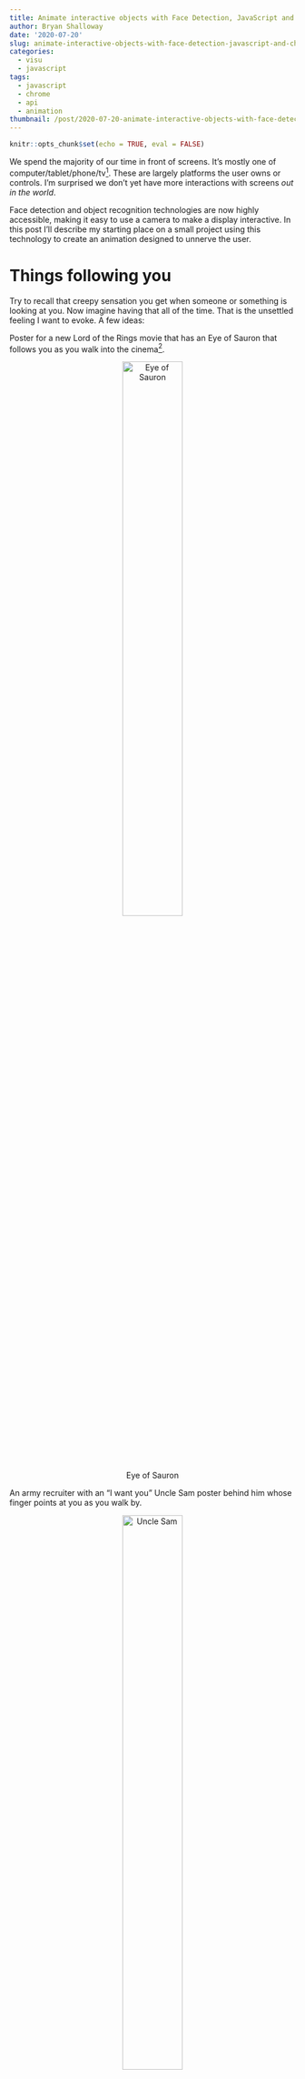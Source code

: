 ```yaml
---
title: Animate interactive objects with Face Detection, JavaScript and Chrome Browser
author: Bryan Shalloway
date: '2020-07-20'
slug: animate-interactive-objects-with-face-detection-javascript-and-chrome-browser
categories:
  - visu
  - javascript
tags:
  - javascript
  - chrome
  - api
  - animation
thumbnail: /post/2020-07-20-animate-interactive-objects-with-face-detection-javascript-and-chrome-browser_files/eye-track-small.gif
---
```


```r
knitr::opts_chunk$set(echo = TRUE, eval = FALSE)
```

We spend the majority of our time in front of screens. It's mostly one of computer/tablet/phone/tv^[Maybe also Peloton, car display, watch, Mirror... (if you're fancy).]. These are largely platforms the user owns or controls. I'm surprised we don't yet have more interactions with screens *out in the world*. 

Face detection and object recognition technologies are now highly accessible, making it easy to use a camera to make a display interactive. In this post I'll describe my starting place on a small project using this technology to create an animation designed to unnerve the user. 

# Things following you

Try to recall that creepy sensation you get when someone or something is looking at you. Now imagine having that all of the time. That is the unsettled feeling I want to evoke. A few ideas:

Poster for a new Lord of the Rings movie that has an Eye of Sauron that follows you as you walk into the cinema^[Similarly, picture a portrait whose eyes follow you as you walk-by -- similar to Mark Rober's [video] (https://www.youtube.com/watch?v=sPgKu2E-jdw), but tracking you automatically.]. 
<center>
![Eye of Sauron](https://i.insider.com/5aec114a19ee861f008b4855?width=1200&format=jpeg&auto=webp){width="50%"}
</center>
An army recruiter with an "I want you" Uncle Sam  poster behind him whose finger points at you as you walk by.
<center>
![Uncle Sam](https://upload.wikimedia.org/wikipedia/commons/thumb/1/1d/Unclesamwantyou.jpg/440px-Unclesamwantyou.jpg){width="50%"}
</center>
Someone at the grocery store (during COVID19) whose shirt beeps and flashes red if you get within 6 feet of them.

I intentionally made these examples somewhat dystopian. There is an important societal reckoning taking place right now regarding tracking technologies (particularly in regard to its impacts on communities of color). I wanted to work on something that, while playful, would call to mind concerns of a 'Big Brother' or 'watchful eye' like figure.

# Codepen example

As a starting place, I focused on animating an eye that would track a user that looked at it^[And that could be easily shared across devices.].

**Here is my first draft:**
<div class="iframe-container">
  <iframe width="100%" src="https://www.youtube.com/embed/UPAgQxaDDCo" frameborder="0" allow="accelerometer; autoplay; encrypted-media; gyroscope; picture-in-picture" allowfullscreen></iframe>
</div>
*If you want to set it up:*

* Open a Chrome browser and enable [experimental web platform features](chrome://flags/#enable-experimental-web-platform-features) (currently only works on Chrome and does not yet work on Android, iOS, or Linux)
* Go to my [codepen](https://codepen.io/brshallo/full/qBbyrLg)^[This is my first project using JavaScript (don't expect much when it comes to code quality).]
* Allow use of webcam when prompted 
* For a better view, ensure you are on the 'Results' tab and press the F11 key to hide the browser bar
* You will likely need to refresh when opening or when resizing

If you want to use it to creep out the family members you are locked at home with, see the [Additional actions] section.

# How I made it

To get the video and initial face detection set-up, I copied code from [this github repo](https://github.com/wesbos/beginner-javascript/tree/764f0d589e6affeda2c0b6f17874311188de0d57/exercises/55%20-%20Face%20Detection%20Censorship) by [Wes Bos](https://twitter.com/wesbos). To animate the eye I used an html5 canvas element and JavaScript. The eye simply follows your position in the video. Though I did a few things to make the eye movement look more interesting:

* Rather than updating with every frame, it estimates your position based on the moving average of 10 frames, this makes the movement appear more smooth and softens the jitters of the algorithm constantly updating its estimate of your position.
* I used some trigonometry to soften the tracking so that the pupil's movement would look more realistic at a distance. 
* I also have the components of the eye slightly change shape and turn in or out depending on your position. 
* However this is very much still a work in progress^[There are errors and most of the math here is almost nonsensical.] -- fixing the eye tracking is the major focus area for [Next steps].

# Next steps

**Improve position mapping:**

Using estimates of the length of facial landmarks, you can estimate the distance someone is from the screen. See relevant project on [github](https://github.com/philiiiiiipp/Android-Screen-to-Face-Distance-Measurement)^[For my use-case though I may use face height rather than (or in addition to) face width -- as cannot trust that people will be turned towards my camera and figure it is less likely they will tilt their head.]. Once you have an estimate of someone's position, you can more accurately adjust the animation so that the eye looks like it is following the user through space^[Though may be somewhat limited as a user has two eyes, not just one, so depth illusion might not work perfectly.]. Here is a 'back of the napkin' sketch of my mental model for the problem:

![Diagram of key location points for animating eyeball with reference to a user.](/post/2020-07-20-animate-interactive-objects-with-face-detection-javascript-and-chrome-browser_files/back-of-napkin-eyeball.jpg)

Once you have an estimate of the distance a face is from the camera, the important points for the projection of the eye to a 2d animation can be filled-in (with just a little bit of trigonometry). Ultimately I'd love to do something like can be found at this [github repo](https://github.com/evermeer/EVFaceTracker):

![](https://github.com/evermeer/EVFaceTracker/raw/master/EVFaceTracker.gif?raw=true){width="50%"}

Or picture a digital version of the creepy t-rex meme that was going around:
<div class="iframe-container">
  <iframe width="560" height="315" src="https://www.youtube.com/embed/A4QcyW-qTUg?start=9" frameborder="0" allow="accelerometer; autoplay; encrypted-media; gyroscope; picture-in-picture" allowfullscreen></iframe>
</div>
but tailored to where the user is standing. However this may be limited^[Afterall, we're not working with holograms or special glasses.], also the view would be tailored to a single user^[The animation would become distorted for users other than the individual the animation is tracking.].

**Improve everything else:**

The above improvements would require a great deal more sophistication in the animation. I'd also like to improve the code quality. All of these [Next steps] are largely aspirational -- this project is *far removed* from my day job and I am inexperienced in much of the underlying technologies / software. Hence I'm unsure when I'll pick this back-up^[But wanted to at least post this first draft].

# Learning path and resources

My initial plan (for building the eye tracking component) was to use the python bindings for OpenCV^[Open Computer Vision] for the face detection. I would then use the open source video editing software, *Blender* (which can also run python scripts) to overlay an animation^[Or some python animation library I might be able to find.]. See [example](https://www.youtube.com/watch?v=O7nNO3FLkLU) where someone uses webcam and Blender to demo their face animations on a character. A problem with this approach is that Blender is not a light-weight application. Hence I wasn't sure how I would easily deploy it... so I investigated alternative approaches.

Near the end of [this presentation](https://www.youtube.com/watch?v=8p5SDI4TNDc) by [Cassie Evans](https://twitter.com/cassiecodes?lang=en) on making interactive SVG images is where I learned about Google Chrome's experimental shape detection API. I then found Wes Bos's tweet on the subject.

<blockquote class="twitter-tweet"><p lang="en" dir="ltr">😮 Did you know Chrome has a FaceDetector API? <a href="https://t.co/wSwDdI8p1u">pic.twitter.com/wSwDdI8p1u</a></p>&mdash; Wes Bos (@wesbos) <a href="https://twitter.com/wesbos/status/976097163834019842?ref_src=twsrc%5Etfw">March 20, 2018</a></blockquote> <script async src="https://platform.twitter.com/widgets.js" charset="utf-8"></script>

I decided to go this route because of the relative simplicity of the shape detection API and the ease with which I could then deploy a first draft through a Chrome browser. *A problem* was that I needed to learn some web development (or at least JavaScript) basics. 

*Preliminary learning resources:*

* About 40% of the videos/exercises from the first three courses of [University of Michigan's Web Design series on coursera](https://www.coursera.org/specializations/web-design#courses) by [Colleen van Lent ](https://twitter.com/ColleenAtUMSI)
* The first few chapters of [Learn to Code HTML & CSS](https://learn.shayhowe.com/html-css/building-your-first-web-page/) by [Shay Howe](https://twitter.com/shayhowe)
* Most of the [tutorials on HTML5 canvas](https://www.youtube.com/watch?v=EO6OkltgudE&list=PLpPnRKq7eNW3We9VdCfx9fprhqXHwTPXL) elements by [Chris Courses](https://twitter.com/chriscourses?lang=en)

Rather than using SVG's, I ended-up just using a canvas element and JavaScript^[Again, don't expect much when it comes to code quality.]. 

# Closing thoughts

Try it out or consider ways you can make something engaging or surprising for users. If you do, please let me know at [brshallo](https://twitter.com/brshallo) on Twitter `r emo::ji("smile")`.

# Appendix

Associated Twitter post:

><blockquote class="twitter-tweet"><p lang="en" dir="ltr">New addition to the livingroom, giant eyeball that follows you around when you look at it.<br><br>See blog on how I made it using <a href="https://twitter.com/chrome?ref_src=twsrc%5Etfw">@chrome</a> browser&#39;s <a href="https://twitter.com/hashtag/FaceDetection?src=hash&amp;ref_src=twsrc%5Etfw">#FaceDetection</a> api and <a href="https://twitter.com/hashtag/JavaScript?src=hash&amp;ref_src=twsrc%5Etfw">#JavaScript</a> : <a href="https://t.co/S993yWZEpn">https://t.co/S993yWZEpn</a> <a href="https://t.co/1ebjaGmPzC">pic.twitter.com/1ebjaGmPzC</a></p>&mdash; Bryan Shalloway (@brshallo) <a href="https://twitter.com/brshallo/status/1285394365855211520?ref_src=twsrc%5Etfw">July 21, 2020</a></blockquote> <script async src="https://platform.twitter.com/widgets.js" charset="utf-8"></script>

## Additional actions

* Ensure there is *good* lighting, tracking tends to get jumpy at a distance (honestly only works so-so at this point)^[Perhaps will fix / improve in future.]
* Plug device into a TV or larger display 
* Get the camera lined-up (ideally is close to eye-level)
* Call your loved one into the room and wait for them to notice and start interacting with the giant eye ball that is following them
* For *bonus* points capture it on video and tweet it at me or with an appropriate hashtag (e.g. #eyeseeyou)
* For *bonus* bonus points, edit (or improve) the code and make some fun new animation 

